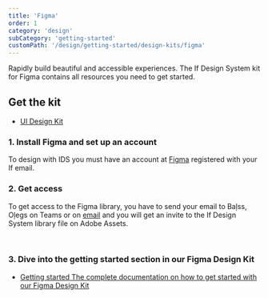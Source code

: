 ```yaml
---
title: 'Figma'
order: 1
category: 'design'
subCategory: 'getting-started'
customPath: '/design/getting-started/design-kits/figma'
---
```


<TextLayoutLeft>

Rapidly build beautiful and accessible experiences. The If Design System kit for Figma contains all resources you need to get started.

</TextLayoutLeft>

## Get the kit

<ul class="ids-doc if navigational cards three text">
  <li class="if">
    <a
      class="ids-doc if navigational-card text box"
      rel="noreferrer noopener"
      target="_blank"
      href="https://www.figma.com/files/project/27220218/UI-Design-Kit"
    >
      <span class="if title">UI Design Kit</span>
    </a>
  </li>
</ul>

### 1. Install Figma and set up an account

<TextLayoutLeft>

To design with IDS you must have an account at <a class="ids-doc" href="https://www.figma.com" target="_blank" rel="noreferrer noopener">Figma</a> registered with your If email.

</TextLayoutLeft>

### 2. Get access

<TextLayoutLeft>

To get access to the Figma library, you have to send your email to Baļss, Oļegs on Teams or on [email](mailto:olegs.balss@if.lv) and you will get an invite to the If Design System library file on Adobe Assets.

</TextLayoutLeft>
<br />

### 3. Dive into the getting started section in our Figma Design Kit

<ul class="ids-doc if navigational cards three text">
  <li class="if">
    <a
      class="ids-doc if navigational-card text box"
      rel="noreferrer noopener"
      target="_blank"
      href="https://www.figma.com/file/XEmczMqR5Tq360KY3vEiRr/Getting-Started?node-id=0%3A1"
    >
      <span class="if title">Getting started</span>
      <span class="if text">
        The complete documentation on how to get started with our Figma Design
        Kit
      </span>
    </a>
  </li>
</ul>
